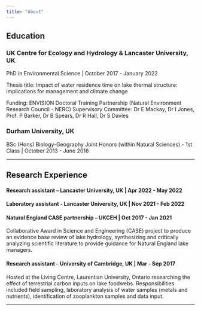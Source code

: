 ```yaml
---
title: "About"
---
```


## Education

### UK Centre for Ecology and Hydrology & Lancaster University, UK

PhD in Environmental Science \| October 2017 - January 2022

Thesis title: Impact of water residence time on lake thermal structure: implications for management and climate change

Funding: ENVISION Doctoral Training Partnership (Natural Environment Research Council - NERC) Supervisory Committee: Dr E Mackay, Dr I Jones, Prof. P Barker, Dr B Spears, Dr R Hall, Dr S Davies

### Durham University, UK

BSc (Hons) Biology-Geography Joint Honors (within Natural Sciences) - 1st Class \| October 2013 - June 2016

------------------------------------------------------------------------

## Research Experience

#### Research assistant -- Lancaster University, UK \| Apr 2022 - May 2022

#### Laboratory assistant - Lancaster University, UK \| Nov 2021 - Feb 2022

#### Natural England CASE partnership -- UKCEH \| Oct 2017 - Jan 2021

Collaborative Award in Science and Engineering (CASE) project to produce an evidence base review of lake hydrology, synthesizing and critically analyzing scientific literature to provide guidance for Natural England lake managers.

#### Research assistant - University of Cambridge, UK \| Mar - Sep 2017

Hosted at the Living Centre, Laurentian University, Ontario researching the effect of terrestrial carbon inputs on lake foodwebs. Responsibilities included field sampling, laboratory analysis of water samples (metals and nutrients), identification of zooplankton samples and data input.

------------------------------------------------------------------------
